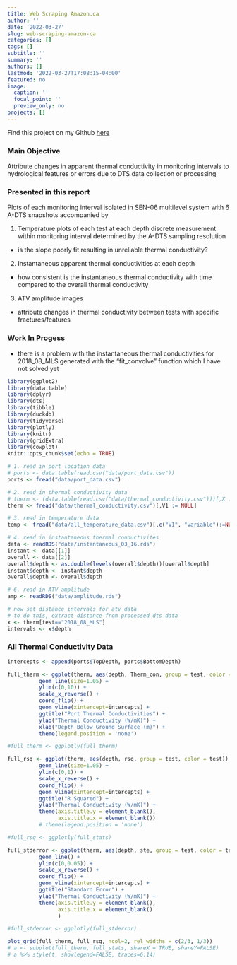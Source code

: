 ```yaml
---
title: Web Scraping Amazon.ca
author: ''
date: '2022-03-27'
slug: web-scraping-amazon-ca
categories: []
tags: []
subtitle: ''
summary: ''
authors: []
lastmod: '2022-03-27T17:08:15-04:00'
featured: no
image:
  caption: ''
  focal_point: ''
  preview_only: no
projects: []
---
```


Find this project on my Github [here](https://www.google.com "Google's Homepage")

### **Main Objective**
Attribute changes in apparent thermal conductivity in monitoring intervals to hydrological features or errors due to DTS data collection or processing

### **Presented in this report**

Plots of each monitoring interval isolated in SEN-06 multilevel system with 6 A-DTS snapshots accompanied by 

1. Temperature plots of each test at each depth discrete measurement within monitoring interval determined by the A-DTS sampling resolution
  - is the slope poorly fit resulting in unreliable thermal conductivity?
  
2. Instantaneous apparent thermal conductivities at each depth 
  - how consistent is the instantaneous thermal conductivity with time compared to the overall thermal conductivity
  
3. ATV amplitude images
  - attribute changes in thermal conductivity between tests with specific fractures/features
  
### **Work In Progess**

- there is a problem with the instantaneous thermal conductivities for 2018_08_MLS generated with the "fit_convolve" function which I have not solved yet

```r
library(ggplot2)
library(data.table)
library(dplyr)
library(dts)
library(tibble)
library(duckdb)
library(tidyverse)
library(plotly)
library(knitr)
library(gridExtra)
library(cowplot)
knitr::opts_chunk$set(echo = TRUE)
```

<!-- This chunk reads in all the data -->

```r

# 1. read in port location data
# ports <- data.table(read.csv("data/port_data.csv"))
ports <- fread("data/port_data.csv")

# 2. read in thermal conductivity data
# therm <- (data.table(read.csv("data/thermal_conductivity.csv")))[,X := NULL]
therm <- fread("data/thermal_conductivity.csv")[,V1 := NULL]

# 3. read in temperature data
temp <- fread("data/all_temperature_data.csv")[,c("V1", "variable"):=NULL]

# 4. read in instantaneous thermal conductivites
data <- readRDS("data/instantaneous_03_16.rds")
instant <- data[[1]]
overall <- data[[2]]
overall$depth <- as.double(levels(overall$depth))[overall$depth]
instant$depth <- instant$depth 
overall$depth <- overall$depth 

# 6. read in ATV amplitude
amp <- readRDS("data/amplitude.rds")

# now set distance intervals for atv data
# to do this, extract distance from processed dts data
x <- therm[test=="2018_08_MLS"]
intervals <- x$depth
```

### All Thermal Conductivity Data 

```r
intercepts <- append(ports$TopDepth, ports$BottomDepth)

full_therm <- ggplot(therm, aes(depth, Therm_con, group = test, color = test)) + 
          geom_line(size=1.05) +
          ylim(c(0,10)) +
          scale_x_reverse() +
          coord_flip() +
          geom_vline(xintercept=intercepts) +
          ggtitle("Port Thermal Conductivities") +
          ylab("Thermal Conductivity (W/mK)") +
          xlab("Depth Below Ground Surface (m)") +
          theme(legend.position = 'none')

#full_therm <- ggplotly(full_therm)

full_rsq <- ggplot(therm, aes(depth, rsq, group = test, color = test)) + 
          geom_line(size=1.05) +
          ylim(c(0,1)) +
          scale_x_reverse() +
          coord_flip() +
          geom_vline(xintercept=intercepts) +
          ggtitle("R Squared") +
          ylab("Thermal Conductivity (W/mK)") +
          theme(axis.title.y = element_blank(),
                axis.title.x = element_blank())
          # theme(legend.position = 'none')

#full_rsq <- ggplotly(full_stats)

full_stderror <- ggplot(therm, aes(depth, ste, group = test, color = test)) +
          geom_line() +
          ylim(c(0,0.05)) +
          scale_x_reverse() +
          coord_flip() +
          geom_vline(xintercept=intercepts) +
          ggtitle("Standard Error") +
          ylab("Thermal Conductivity (W/mK)") +
          theme(axis.title.y = element_blank(),
                axis.title.x = element_blank()
                )

#full_stderror <- ggplotly(full_stderror)

plot_grid(full_therm, full_rsq, ncol=2, rel_widths = c(2/3, 1/3))
# a <- subplot(full_therm, full_stats, shareX = TRUE, shareY=FALSE)
# a %>% style(t, showlegend=FALSE, traces=6:14)
```